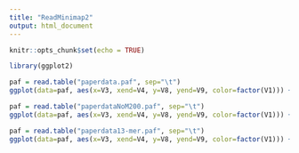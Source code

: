 ```yaml
---
title: "ReadMinimap2"
output: html_document
---
```


```r
knitr::opts_chunk$set(echo = TRUE)
```

```r
library(ggplot2)
```

```r
paf = read.table("paperdata.paf", sep="\t")
ggplot(data=paf, aes(x=V3, xend=V4, y=V8, yend=V9, color=factor(V1))) + geom_segment() + labs(x="Reference coordinate", y="Query coordinate")
``` 

```r
paf = read.table("paperdataNoM200.paf", sep="\t")
ggplot(data=paf, aes(x=V3, xend=V4, y=V8, yend=V9, color=factor(V1))) + geom_segment() + labs(x="Reference coordinate", y="Query coordinate")
``` 

```r
paf = read.table("paperdata13-mer.paf", sep="\t")
ggplot(data=paf, aes(x=V3, xend=V4, y=V8, yend=V9, color=factor(V1))) + geom_segment() + labs(x="Reference coordinate", y="Query coordinate")
``` 








